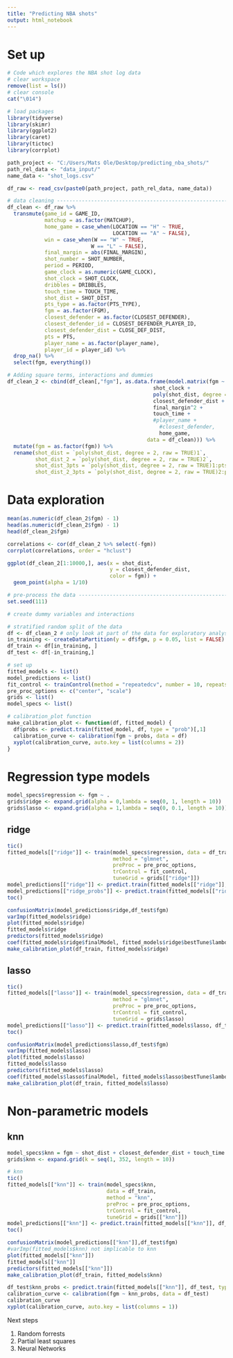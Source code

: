 ```yaml
---
title: "Predicting NBA shots"
output: html_notebook
---
```


# Set up
```r
# Code which explores the NBA shot log data
# clear workspace
remove(list = ls())
# clear console
cat("\014") 

# load packages
library(tidyverse)
library(skimr)
library(ggplot2)
library(caret)
library(tictoc)
library(corrplot)

path_project <- "C:/Users/Mats Ole/Desktop/predicting_nba_shots/"
path_rel_data <- "data_input/"
name_data <- "shot_logs.csv" 

df_raw <- read_csv(paste0(path_project, path_rel_data, name_data))

# data cleaning ----------------------------------------------------------------
df_clean <- df_raw %>% 
  transmute(game_id = GAME_ID,
            matchup = as.factor(MATCHUP),
            home_game = case_when(LOCATION == "H" ~ TRUE,
                                  LOCATION == "A" ~ FALSE),
            win = case_when(W == "W" ~ TRUE,
                           W == "L" ~ FALSE),
            final_margin = abs(FINAL_MARGIN),
            shot_number = SHOT_NUMBER,
            period = PERIOD,
            game_clock = as.numeric(GAME_CLOCK),
            shot_clock = SHOT_CLOCK,
            dribbles = DRIBBLES,
            touch_time = TOUCH_TIME,
            shot_dist = SHOT_DIST,
            pts_type = as.factor(PTS_TYPE),
            fgm = as.factor(FGM),
            closest_defender = as.factor(CLOSEST_DEFENDER),
            closest_defender_id = CLOSEST_DEFENDER_PLAYER_ID,
            closest_defender_dist = CLOSE_DEF_DIST,
            pts = PTS,
            player_name = as.factor(player_name),
            player_id = player_id) %>%
  drop_na() %>% 
  select(fgm, everything())

# Adding square terms, interactions and dummies
df_clean_2 <- cbind(df_clean[,"fgm"], as.data.frame(model.matrix(fgm ~ - 1 +
                                               shot_clock + 
                                               poly(shot_dist, degree = 2, raw = TRUE) * pts_type + 
                                               closest_defender_dist + 
                                               final_margin^2 +
                                               touch_time +
                                               #player_name +
                                                 #closest_defender,
                                                 home_game, 
                                             data = df_clean))) %>% 
  mutate(fgm = as.factor(fgm)) %>% 
  rename(shot_dist = `poly(shot_dist, degree = 2, raw = TRUE)1`,
         shot_dist_2 = `poly(shot_dist, degree = 2, raw = TRUE)2`,
         shot_dist_3pts = `poly(shot_dist, degree = 2, raw = TRUE)1:pts_type3`,
         shot_dist_2_3pts = `poly(shot_dist, degree = 2, raw = TRUE)2:pts_type3`)
```

# Data exploration

```r
mean(as.numeric(df_clean_2$fgm) - 1)
head(as.numeric(df_clean_2$fgm) - 1)
head(df_clean_2$fgm)
```

```r
correlations <- cor(df_clean_2 %>% select(-fgm))
corrplot(correlations, order = "hclust")

ggplot(df_clean_2[1:10000,], aes(x = shot_dist, 
                                 y = closest_defender_dist, 
                                 color = fgm)) +
  geom_point(alpha = 1/10)
```


```r
# pre-process the data ---------------------------------------------------------
set.seed(111)

# create dummy variables and interactions

# stratified random split of the data
df <- df_clean_2 # only look at part of the data for exploratory analysis
in_training <- createDataPartition(y = df$fgm, p = 0.05, list = FALSE)
df_train <- df[in_training, ]
df_test <- df[-in_training,]

# set up
fitted_models <- list()
model_predictions <- list()
fit_control <- trainControl(method = "repeatedcv", number = 10, repeats = 5)
pre_proc_options <- c("center", "scale")
grids <- list()
model_specs <- list()

# calibration_plot function
make_calibration_plot <- function(df, fitted_model) {
  df$probs <- predict.train(fitted_model, df, type = "prob")[,1]
  calibration_curve <- calibration(fgm ~ probs, data = df)
  xyplot(calibration_curve, auto.key = list(columns = 2))
}
```

# Regression type models
```r

model_specs$regression <- fgm ~ .
grids$ridge <- expand.grid(alpha = 0,lambda = seq(0, 1, length = 10))
grids$lasso <- expand.grid(alpha = 1,lambda = seq(0, 0.1, length = 10))
```


## ridge
```r
tic()
fitted_models[["ridge"]] <- train(model_specs$regression, data = df_train, 
                                  method = "glmnet", 
                                  preProc = pre_proc_options, 
                                  trControl = fit_control,
                                  tuneGrid = grids[["ridge"]])
model_predictions[["ridge"]] <- predict.train(fitted_models[["ridge"]], df_test)
model_predictions[["ridge_probs"]] <- predict.train(fitted_models[["ridge"]], df_test, type = "prob")
toc()

confusionMatrix(model_predictions$ridge,df_test$fgm)
varImp(fitted_models$ridge)
plot(fitted_models$ridge)
fitted_models$ridge
predictors(fitted_models$ridge)
coef(fitted_models$ridge$finalModel, fitted_models$ridge$bestTune$lambda)
make_calibration_plot(df_train, fitted_models$ridge)
```


## lasso
```r
tic()
fitted_models[["lasso"]] <- train(model_specs$regression, data = df_train, 
                                  method = "glmnet", 
                                  preProc = pre_proc_options, 
                                  trControl = fit_control,
                                  tuneGrid = grids$lasso)
model_predictions[["lasso"]] <- predict.train(fitted_models$lasso, df_test)
toc()

confusionMatrix(model_predictions$lasso,df_test$fgm)
varImp(fitted_models$lasso)
plot(fitted_models$lasso)
fitted_models$lasso
predictors(fitted_models$lasso)
coef(fitted_models$lasso$finalModel, fitted_models$lasso$bestTune$lambda)
make_calibration_plot(df_train, fitted_models$lasso)

```


# Non-parametric models
## knn
```r
model_specs$knn = fgm ~ shot_dist + closest_defender_dist + touch_time + shot_clock
grids$knn <- expand.grid(k = seq(1, 352, length = 10))

# knn
tic()
fitted_models[["knn"]] <- train(model_specs$knn, 
                                data = df_train,
                                method = "knn",
                                preProc = pre_proc_options,
                                trControl = fit_control,
                                tuneGrid = grids[["knn"]])
model_predictions[["knn"]] <- predict.train(fitted_models[["knn"]], df_test)
toc()

confusionMatrix(model_predictions[["knn"]],df_test$fgm)
#varImp(fitted_models$knn) not implicable to knn
plot(fitted_models[["knn"]])
fitted_models[["knn"]]
predictors(fitted_models[["knn"]])
make_calibration_plot(df_train, fitted_models$knn)

```

```r
df_test$knn_probs <- predict.train(fitted_models[["knn"]], df_test, type = "prob")[,2]
calibration_curve <- calibration(fgm ~ knn_probs, data = df_test)
calibration_curve
xyplot(calibration_curve, auto.key = list(columns = 1))
```


Next steps

1. Random forrests
2. Partial least squares
3. Neural Networks